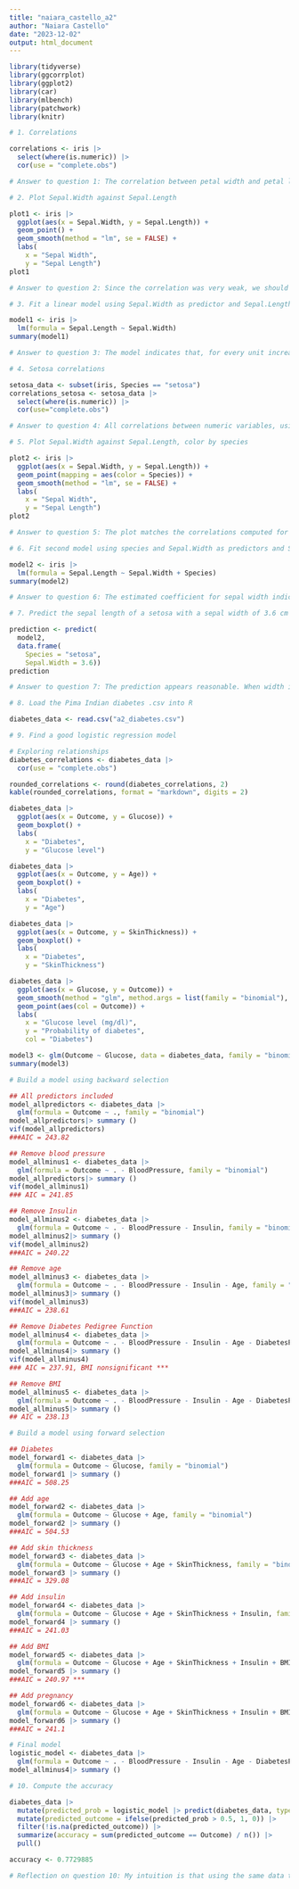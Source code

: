 ```yaml
---
title: "naiara_castello_a2"
author: "Naiara Castello"
date: "2023-12-02"
output: html_document
---
```


```r
library(tidyverse)
library(ggcorrplot)
library(ggplot2)
library(car)
library(mlbench)
library(patchwork)
library(knitr)
```

```r
# 1. Correlations

correlations <- iris |>
  select(where(is.numeric)) |>
  cor(use = "complete.obs")

# Answer to question 1: The correlation between petal width and petal length is very strong and positive, close to 1. This makes sense to me, since petals tend to develop in a rounder shape and, the bigger they are, the greater both length and width tend to be. Sepal length shows a strong, positive correlation with both petal length and petal width. This indicates that larger flowers have longer sepals. However, sepal length and sepal width are negatively and weakly correlated. This could mean that, although larger flowers tend to have have longer sepals, they might in some cases not be as wide. The small magnitude of the effect, however, indicates that the relationship is not stable and there may be a large variance in the data. Finally, sepal width is negatively and moderately correlated with both petal length and petal width. The larger the petals are, the narrower their sepal. Although I don't know much about iris flowers' structure, the observed relationships between variables seem to make sense to me.

# 2. Plot Sepal.Width against Sepal.Length

plot1 <- iris |>
  ggplot(aes(x = Sepal.Width, y = Sepal.Length)) +
  geom_point() +
  geom_smooth(method = "lm", se = FALSE) +
  labs(
    x = "Sepal Width",
    y = "Sepal Length")
plot1

# Answer to question 2: Since the correlation was very weak, we should expect the data to be widely scattered around the regression line. In this sense, the plotted points match the correlations we computed. However, it is also hard to visualize a linear negative relationship between sepal width and length. This indicates that, besides being weak, the effect is also unstable and unreliable, and doesn't apply to individual observations. Despite the overall negative correlation, the relationship between sepal width and length changes a lot for the different data points.

# 3. Fit a linear model using Sepal.Width as predictor and Sepal.Length as response

model1 <- iris |>
  lm(formula = Sepal.Length ~ Sepal.Width)
summary(model1)

# Answer to question 3: The model indicates that, for every unit increase in sepal width, sepal length decreases by 0.22. However, the F-test didn't achieve statistical significance (p = 0.1519). That is, the hypothesis that there is not a linear relationship between these variables in the population (H0) can't be rejected. This matches what was seen in tasks 1 and 2. Task 1 showed a small negative correlation between the predictor and the outcome. Task 2 indicated that the relationship between these variables was unstable and that the variance in the data was high. In task 3, the linear model wasn't a good fit for the data. This indicates that, in fact, there is no linear relationship between sepal width and sepal length in the population.

# 4. Setosa correlations

setosa_data <- subset(iris, Species == "setosa")
correlations_setosa <- setosa_data |>
  select(where(is.numeric)) |>
  cor(use="complete.obs")

# Answer to question 4: All correlations between numeric variables, using only the setosas, are positive. When it comes to sepal length and width, these correlations are rather strong. It indicates that, for this species, longer sepals tend to be wider, which makes sense.

# 5. Plot Sepal.Width against Sepal.Length, color by species

plot2 <- iris |>
  ggplot(aes(x = Sepal.Width, y = Sepal.Length)) +
  geom_point(mapping = aes(color = Species)) +
  geom_smooth(method = "lm", se = FALSE) +
  labs(
    x = "Sepal Width",
    y = "Sepal Length")
plot2

# Answer to question 5: The plot matches the correlations computed for setosa flowers. For this category, specifically, it is possible to visualize a positive linear relationship between sepal width and length.

# 6. Fit second model using species and Sepal.Width as predictors and Sepal.Length as response

model2 <- iris |>
  lm(formula = Sepal.Length ~ Sepal.Width + Species)
summary(model2)

# Answer to question 6: The estimated coefficient for sepal width indicates that, if sepal width increases by 1, sepal length rises by 0.80 unit, when the variable species is accounted for. It makes more sense than assuming that sepal width and length are negatively correlated, as the correlation matrix suggests, or that they aren't linearly related, as model 1 had shown. The model is greatly improved by adding species. In model 2, both sepal width and species significantly predict sepal length (p-values < .001), and the adjusted R-squared increased from 0.01 to 0.72. The interpretation changes in the sense that, within each species, we can see a linear relationship between sepal width and length.

# 7. Predict the sepal length of a setosa with a sepal width of 3.6 cm

prediction <- predict(
  model2,
  data.frame(
    Species = "setosa",
    Sepal.Width = 3.6))
prediction 

# Answer to question 7: The prediction appears reasonable. When width is equal to 0, predicted length is 2.2514, as indicated by the intersection estimate. The estimated coefficient for sepal width, using setosa as a reference, is 0.8036. The prediction value, 5.1442 represents precisely an increase of 0.8036 in length for each centimeter added in width.

# 8. Load the Pima Indian diabetes .csv into R 

diabetes_data <- read.csv("a2_diabetes.csv")

# 9. Find a good logistic regression model

# Exploring relationships
diabetes_correlations <- diabetes_data |>
  cor(use = "complete.obs")

rounded_correlations <- round(diabetes_correlations, 2) 
kable(rounded_correlations, format = "markdown", digits = 2)

diabetes_data |>
  ggplot(aes(x = Outcome, y = Glucose)) +
  geom_boxplot() +
  labs(
    x = "Diabetes",
    y = "Glucose level")

diabetes_data |>
  ggplot(aes(x = Outcome, y = Age)) +
  geom_boxplot() +
  labs(
    x = "Diabetes",
    y = "Age")

diabetes_data |>
  ggplot(aes(x = Outcome, y = SkinThickness)) +
  geom_boxplot() +
  labs(
    x = "Diabetes",
    y = "SkinThickness")

diabetes_data |>
  ggplot(aes(x = Glucose, y = Outcome)) +
  geom_smooth(method = "glm", method.args = list(family = "binomial"), se = FALSE) +
  geom_point(aes(col = Outcome)) +
  labs(
    x = "Glucose level (mg/dl)",
    y = "Probability of diabetes",
    col = "Diabetes")

model3 <- glm(Outcome ~ Glucose, data = diabetes_data, family = "binomial")
summary(model3)

# Build a model using backward selection

## All predictors included
model_allpredictors <- diabetes_data |> 
  glm(formula = Outcome ~ ., family = "binomial")
model_allpredictors|> summary ()
vif(model_allpredictors)
###AIC = 243.82

## Remove blood pressure
model_allminus1 <- diabetes_data |> 
  glm(formula = Outcome ~ . - BloodPressure, family = "binomial")
model_allpredictors|> summary ()
vif(model_allminus1)
### AIC = 241.85

## Remove Insulin
model_allminus2 <- diabetes_data |> 
  glm(formula = Outcome ~ . - BloodPressure - Insulin, family = "binomial")
model_allminus2|> summary ()
vif(model_allminus2)
###AIC = 240.22

## Remove age
model_allminus3 <- diabetes_data |> 
  glm(formula = Outcome ~ . - BloodPressure - Insulin - Age, family = "binomial")
model_allminus3|> summary ()
vif(model_allminus3)
###AIC = 238.61

## Remove Diabetes Pedigree Function
model_allminus4 <- diabetes_data |> 
  glm(formula = Outcome ~ . - BloodPressure - Insulin - Age - DiabetesPedigreeFunction, family = "binomial")
model_allminus4|> summary ()
vif(model_allminus4)
### AIC = 237.91, BMI nonsignificant ***

## Remove BMI
model_allminus5 <- diabetes_data |> 
  glm(formula = Outcome ~ . - BloodPressure - Insulin - Age - DiabetesPedigreeFunction - BMI, family = "binomial")
model_allminus5|> summary ()
## AIC = 238.13

# Build a model using forward selection

## Diabetes
model_forward1 <- diabetes_data |> 
  glm(formula = Outcome ~ Glucose, family = "binomial")
model_forward1 |> summary ()
###AIC = 508.25

## Add age
model_forward2 <- diabetes_data |> 
  glm(formula = Outcome ~ Glucose + Age, family = "binomial")
model_forward2 |> summary ()
###AIC = 504.53

## Add skin thickness
model_forward3 <- diabetes_data |> 
  glm(formula = Outcome ~ Glucose + Age + SkinThickness, family = "binomial")
model_forward3 |> summary ()
###AIC = 329.08

## Add insulin
model_forward4 <- diabetes_data |> 
  glm(formula = Outcome ~ Glucose + Age + SkinThickness + Insulin, family = "binomial")
model_forward4 |> summary ()
###AIC = 241.03

## Add BMI
model_forward5 <- diabetes_data |> 
  glm(formula = Outcome ~ Glucose + Age + SkinThickness + Insulin + BMI, family = "binomial")
model_forward5 |> summary ()
###AIC = 240.97 ***

## Add pregnancy
model_forward6 <- diabetes_data |> 
  glm(formula = Outcome ~ Glucose + Age + SkinThickness + Insulin + BMI + Pregnancies, family = "binomial")
model_forward6 |> summary ()
###AIC = 241.1

# Final model
logistic_model <- diabetes_data |> 
  glm(formula = Outcome ~ . - BloodPressure - Insulin - Age - DiabetesPedigreeFunction - BMI, family = "binomial")
model_allminus4|> summary ()

# 10. Compute the accuracy

diabetes_data |> 
  mutate(predicted_prob = logistic_model |> predict(diabetes_data, type = "response")) |> 
  mutate(predicted_outcome = ifelse(predicted_prob > 0.5, 1, 0)) |> 
  filter(!is.na(predicted_outcome)) |> 
  summarize(accuracy = sum(predicted_outcome == Outcome) / n()) |> 
  pull()

accuracy <- 0.7729885

# Reflection on question 10: My intuition is that using the same data to fit the regression model and evaluate prediction accuracy might result in overestimated accuracy and lower generalizabity. Since the model was produced based on the data set, its fit to the data is optimized, and the prediction accuracy merely reproduces the relationship between variables within the observations. Even with a big and representative sample, we should expect random effects and measurement errors that could influence model fit and bias the model. In this sense, the test is not a real test, since it doesn't inform on the applicability of the model to a different set of data. 
```


